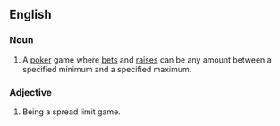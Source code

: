 ==English==

===Noun===
{{en-noun|-}}

# {{poker}} A [[poker]] game where [[bets]] and [[raises]] can be any amount between a specified minimum and a specified maximum.

===Adjective===
{{en-adj|-}}

# {{poker}} Being a spread limit game.
